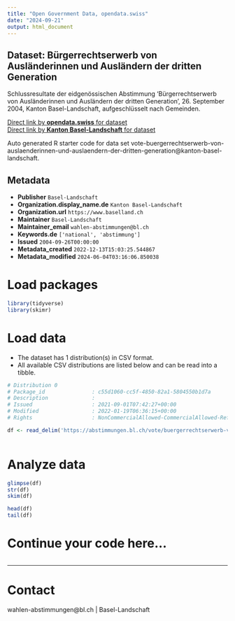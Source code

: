 ```yaml
---
title: "Open Government Data, opendata.swiss"
date: "2024-09-21"
output: html_document
---
```


## Dataset: Bürgerrechtserwerb von Ausländerinnen und Ausländern der dritten Generation

Schlussresultate der eidgenössischen Abstimmung 'Bürgerrechtserwerb von Ausländerinnen und Ausländern der dritten Generation', 26. September 2004, Kanton Basel-Landschaft, aufgeschlüsselt nach Gemeinden.

[Direct link by **opendata.swiss** for dataset](https://opendata.swiss/de/dataset/burgerrechtserwerb-von-auslanderinnen-und-auslandern-der-dritten-generation)<br>
[Direct link by **Kanton Basel-Landschaft** for dataset](https://abstimmungen.bl.ch/vote/buergerrechtserwerb-von-auslaenderinnen-und-auslaendern-der-dritten-generation/data)

Auto generated R starter code for data set vote-buergerrechtserwerb-von-auslaenderinnen-und-auslaendern-der-dritten-generation@kanton-basel-landschaft.

## Metadata

- **Publisher** `Basel-Landschaft`
- **Organization.display_name.de** `Kanton Basel-Landschaft`
- **Organization.url** `https://www.baselland.ch`
- **Maintainer** `Basel-Landschaft`
- **Maintainer_email** `wahlen-abstimmungen@bl.ch`
- **Keywords.de** `['national', 'abstimmung']`
- **Issued** `2004-09-26T00:00:00`
- **Metadata_created** `2022-12-13T15:03:25.544867`
- **Metadata_modified** `2024-06-04T03:16:06.850038`


# Load packages

```r

library(tidyverse)
library(skimr)

```

# Load data

-   The dataset has 1 distribution(s) in CSV format.
-   All available CSV distributions are listed below and can be read into a tibble.

```r

# Distribution 0
# Package_id               : c55d1060-cc5f-4850-82a1-5804550b1d7a
# Description              : 
# Issued                   : 2021-09-01T07:42:27+00:00
# Modified                 : 2022-01-19T06:36:15+00:00
# Rights                   : NonCommercialAllowed-CommercialAllowed-ReferenceRequired

df <- read_delim('https://abstimmungen.bl.ch/vote/buergerrechtserwerb-von-auslaenderinnen-und-auslaendern-der-dritten-generation/data-csv')



```

# Analyze data

```r

glimpse(df)
str(df)
skim(df)

head(df)
tail(df)

```

# Continue your code here...

```r

```

------------------------------------------------------------------------

# Contact

wahlen-abstimmungen@bl.ch | Basel-Landschaft
